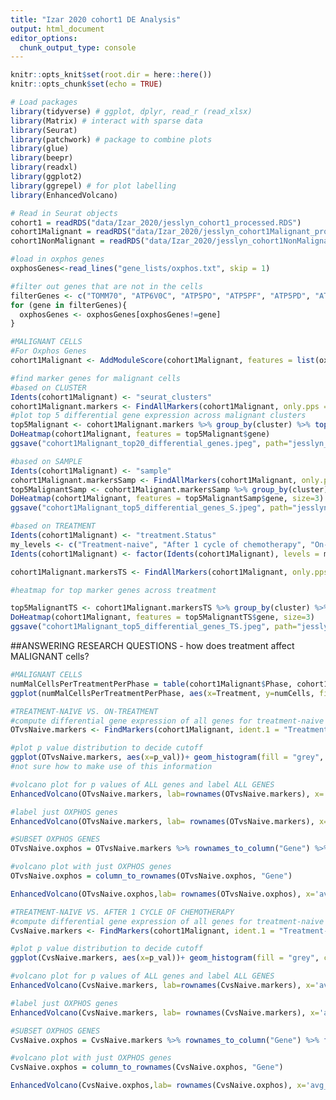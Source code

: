 ```yaml
---
title: "Izar 2020 cohort1 DE Analysis"
output: html_document
editor_options: 
  chunk_output_type: console
---
```


```r
knitr::opts_knit$set(root.dir = here::here())
knitr::opts_chunk$set(echo = TRUE)
```

```r
# Load packages
library(tidyverse) # ggplot, dplyr, read_r (read_xlsx)
library(Matrix) # interact with sparse data
library(Seurat)
library(patchwork) # package to combine plots
library(glue)
library(beepr)
library(readxl)
library(ggplot2)
library(ggrepel) # for plot labelling
library(EnhancedVolcano)

# Read in Seurat objects
cohort1 = readRDS("data/Izar_2020/jesslyn_cohort1_processed.RDS")
cohort1Malignant = readRDS("data/Izar_2020/jesslyn_cohort1Malignant_processed.RDS")
cohort1NonMalignant = readRDS("data/Izar_2020/jesslyn_cohort1NonMalignant_processed.RDS")

#load in oxphos genes
oxphosGenes<-read_lines("gene_lists/oxphos.txt", skip = 1)

#filter out genes that are not in the cells 
filterGenes <- c("TOMM70", "ATP6V0C", "ATP5PO", "ATP5PF", "ATP5PD", "ATP5PB", "ATP5MG", "ATP5MF", "ATP5ME", "ATP5MC3", "ATP5MC2", "ATP5MC1", "ATP5F1E", "ATP5F1D", "ATP5F1C", "ATP5F1B", "ATP5F1A")
for (gene in filterGenes){
  oxphosGenes <- oxphosGenes[oxphosGenes!=gene]
}

```

```r
#MALIGNANT CELLS
#For Oxphos Genes
cohort1Malignant <- AddModuleScore(cohort1Malignant, features = list(oxphosGenes), name = "oxphosGenes.Score")
```

```r
#find marker genes for malignant cells
#based on CLUSTER 
Idents(cohort1Malignant) <- "seurat_clusters"
cohort1Malignant.markers <- FindAllMarkers(cohort1Malignant, only.pps = TRUE, min.pct = 0.25, logfc.threshold = 0.25)
#plot top 5 differential gene expression across malignant clusters 
top5Malignant <- cohort1Malignant.markers %>% group_by(cluster) %>% top_n(n = 5, wt = avg_logFC)
DoHeatmap(cohort1Malignant, features = top5Malignant$gene)
ggsave("cohort1Malignant_top20_differential_genes.jpeg", path="jesslyn_plots", width = 20, height = 15)

#based on SAMPLE
Idents(cohort1Malignant) <- "sample"
cohort1Malignant.markersSamp <- FindAllMarkers(cohort1Malignant, only.pps = TRUE, min.pct = 0.25, logfc.threshold = 0.25)
top5MalignantSamp <- cohort1Malignant.markersSamp %>% group_by(cluster) %>% top_n(n = 5, wt = avg_logFC)
DoHeatmap(cohort1Malignant, features = top5MalignantSamp$gene, size=3)
ggsave("cohort1Malignant_top5_differential_genes_S.jpeg", path="jesslyn_plots/cohort1/Malignant", width = 20, height = 15)

#based on TREATMENT
Idents(cohort1Malignant) <- "treatment.Status"
my_levels <- c("Treatment-naive", "After 1 cycle of chemotherapy", "On-treatment")
Idents(cohort1Malignant) <- factor(Idents(cohort1Malignant), levels = my_levels)

cohort1Malignant.markersTS <- FindAllMarkers(cohort1Malignant, only.pps = TRUE, min.pct = 0.25, logfc.threshold = 0.25)

#heatmap for top marker genes across treatment

top5MalignantTS <- cohort1Malignant.markersTS %>% group_by(cluster) %>% top_n(n = 5, wt = avg_logFC)
DoHeatmap(cohort1Malignant, features = top5MalignantTS$gene, size=3)
ggsave("cohort1Malignant_top5_differential_genes_TS.jpeg", path="jesslyn_plots/cohort1/Malignant", width = 20, height = 15)
```

##ANSWERING RESEARCH QUESTIONS - how does treatment affect MALIGNANT cells?
```r
#MALIGNANT CELLS
numMalCellsPerTreatmentPerPhase = table(cohort1Malignant$Phase, cohort1Malignant$treatment.Status) %>% as.data.frame() %>% rename(Phase = Var1, Treatment = Var2, numCells = Freq)
ggplot(numMalCellsPerTreatmentPerPhase, aes(x=Treatment, y=numCells, fill=Phase)) + geom_bar(position="fill", stat="identity")
```

```r
#TREATMENT-NAIVE VS. ON-TREATMENT 
#compute differential gene expression of all genes for treatment-naive vs. on-treatment 
OTvsNaive.markers <- FindMarkers(cohort1Malignant, ident.1 = "Treatment-naive", ident.2 = "On-treatment", only.pos = TRUE, min.pct = 0.1, logfc.threshold = 0)

#plot p value distribution to decide cutoff 
ggplot(OTvsNaive.markers, aes(x=p_val))+ geom_histogram(fill = "grey", color = "black") + geom_vline(xintercept = 0.05, color = "blue", linetype = "dashed") + geom_hline(yintercept=50, color = "red", linetype = "dashed")
#not sure how to make use of this information 

#volcano plot for p values of ALL genes and label ALL GENES
EnhancedVolcano(OTvsNaive.markers, lab=rownames(OTvsNaive.markers), x='avg_logFC', y='p_val_adj', xlim= c(-4,6), pCutoff = 10e-5, col = c("black", "black", "black", "red2"), title="Treatment-naive vs. On-treatment Differential Gene Expression Results", subtitle= "FC cutoff: 1.0, p cutoff: 10e-5")

#label just OXPHOS genes
EnhancedVolcano(OTvsNaive.markers, lab= rownames(OTvsNaive.markers), x='avg_logFC', y='p_val_adj', xlim= c(-4,6), pCutoff = 10e-5, col = c("black", "black", "black", "red2"), selectLab=oxphosGenes, title="Treatment-naive vs. On-treatment Differential Oxphos Gene Expression", subtitle= "FC cutoff: 1.0, p cutoff: 10e-5")

#SUBSET OXPHOS GENES 
OTvsNaive.oxphos = OTvsNaive.markers %>% rownames_to_column("Gene") %>% filter(Gene %in% oxphosGenes)

#volcano plot with just OXPHOS genes 
OTvsNaive.oxphos = column_to_rownames(OTvsNaive.oxphos, "Gene")

EnhancedVolcano(OTvsNaive.oxphos,lab= rownames(OTvsNaive.oxphos), x='avg_logFC', y='p_val_adj', xlim= c(-4,6), pCutoff = 10e-5, col = c("black", "black", "black", "red2"), title="Treatment-naive vs. On-treatment Differential OXPHOS Gene Expression Results", subtitle= "FC cutoff: 1.0, p cutoff: 10e-5")

#TREATMENT-NAIVE VS. AFTER 1 CYCLE OF CHEMOTHERAPY 
#compute differential gene expression of all genes for treatment-naive vs. after 1 cycle of chemotherapy 
CvsNaive.markers <- FindMarkers(cohort1Malignant, ident.1 = "Treatment-naive", ident.2 = "After 1 cycle of chemotherapy", only.pos = TRUE, min.pct = 0.1, logfc.threshold = 0)

#plot p value distribution to decide cutoff 
ggplot(CvsNaive.markers, aes(x=p_val))+ geom_histogram(fill = "grey", color = "black") + geom_vline(xintercept = 0.05, color = "blue", linetype = "dashed") + geom_hline(yintercept=50, color = "red", linetype = "dashed")

#volcano plot for p values of ALL genes and label ALL GENES
EnhancedVolcano(CvsNaive.markers, lab=rownames(CvsNaive.markers), x='avg_logFC', y='p_val_adj', xlim= c(-4,6), pCutoff = 10e-5, col = c("black", "black", "black", "red2"), title="Treatment-naive vs. After 1 Cycle of Chemotherapy Differential Gene Expression Results", subtitle= "FC cutoff: 1.0, p cutoff: 10e-5")

#label just OXPHOS genes
EnhancedVolcano(CvsNaive.markers, lab= rownames(CvsNaive.markers), x='avg_logFC', y='p_val_adj', xlim= c(-4,6), pCutoff = 10e-5, col = c("black", "black", "black", "red2"), selectLab=oxphosGenes, title="Treatment-naive vs. After 1 Cycle of Chemotherapy Differential Oxphos Gene Expression", subtitle= "FC cutoff: 1.0, p cutoff: 10e-5")

#SUBSET OXPHOS GENES 
CvsNaive.oxphos = CvsNaive.markers %>% rownames_to_column("Gene") %>% filter(Gene %in% oxphosGenes)

#volcano plot with just OXPHOS genes 
CvsNaive.oxphos = column_to_rownames(CvsNaive.oxphos, "Gene")

EnhancedVolcano(CvsNaive.oxphos,lab= rownames(CvsNaive.oxphos), x='avg_logFC', y='p_val_adj', xlim= c(-4,6), pCutoff = 10e-5, col = c("black", "black", "black", "red2"), title="Treatment-naive vs. After 1 Cycle of Chemotherapy Differential OXPHOS Gene Expression Results", subtitle= "FC cutoff: 1.0, p cutoff: 10e-5")

```
